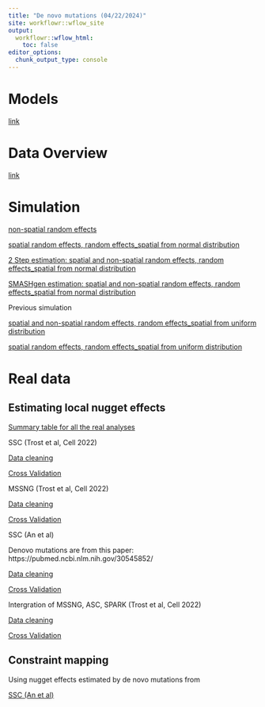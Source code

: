 ```yaml
---
title: "De novo mutations (04/22/2024)"
site: workflowr::wflow_site
output:
  workflowr::wflow_html:
    toc: false
editor_options:
  chunk_output_type: console
---
```


# Models

[link](https://xsun1229.github.io/mutation_rate/denovo_0422_models.html)

# Data Overview

[link](https://xsun1229.github.io/mutation_rate/denovo_data_overview.html)

# Simulation

[non-spatial random effects](https://xsun1229.github.io/mutation_rate/denovo0422_simulation_nonspatial.html)

[spatial random effects, random effects_spatial from normal distribution](https://xsun1229.github.io/mutation_rate/denovo0422_simulation_spatial_norm.html)

[2 Step estimation: spatial and non-spatial random effects, random effects_spatial from normal distribution](https://xsun1229.github.io/mutation_rate/denovo0422_simulation_spatial_norm_nonspatial.html)

[SMASHgen estimation: spatial and non-spatial random effects, random effects_spatial from normal distribution](https://xsun1229.github.io/mutation_rate/denovo0422_simulation_spatial_norm_nonspatial_smashgen.html)


Previous simulation

[spatial and non-spatial random effects, random effects_spatial from uniform distribution](https://xsun1229.github.io/mutation_rate/denovo0422_simulation_spatial_nonspatial.html)

[spatial random effects, random effects_spatial from uniform distribution](https://xsun1229.github.io/mutation_rate/denovo0422_simulation_spatial_unif.html)

# Real data

## Estimating local nugget effects 

[Summary table for all the real analyses](https://xsun1229.github.io/mutation_rate/denovo0422_realdata_summary.html)

SSC (Trost et al, Cell 2022)

[Data cleaning](https://xsun1229.github.io/mutation_rate/denovo0422_realdata_data_cleaning.html)

[Cross Validation](https://xsun1229.github.io/mutation_rate/denovo0422_realdata_CV.html)

MSSNG (Trost et al, Cell 2022)

[Data cleaning](https://xsun1229.github.io/mutation_rate/denovo0422_realdata_data_cleaning_mssng.html)

[Cross Validation](https://xsun1229.github.io/mutation_rate/denovo0422_realdata_CV_mssng.html)

SSC (An et al)

Denovo mutations are from this paper: https://pubmed.ncbi.nlm.nih.gov/30545852/

[Data cleaning](https://xsun1229.github.io/mutation_rate/denovo0422_realdata_data_cleaning_ssc_an.html)

[Cross Validation](https://xsun1229.github.io/mutation_rate/denovo0422_realdata_CV_ssc_an.html)


Intergration of MSSNG, ASC, SPARK (Trost et al, Cell 2022)

[Data cleaning](https://xsun1229.github.io/mutation_rate/denovo0422_realdata_data_cleaning_integrate_trost.html)

[Cross Validation](https://xsun1229.github.io/mutation_rate/denovo0422_realdata_CV_integrate_trost.html)


## Constraint mapping

Using nugget effects estimated by de novo mutations from 

[SSC (An et al)](https://xsun1229.github.io/mutation_rate/denovo0422_constraint_mapping_ssc_an.html)






